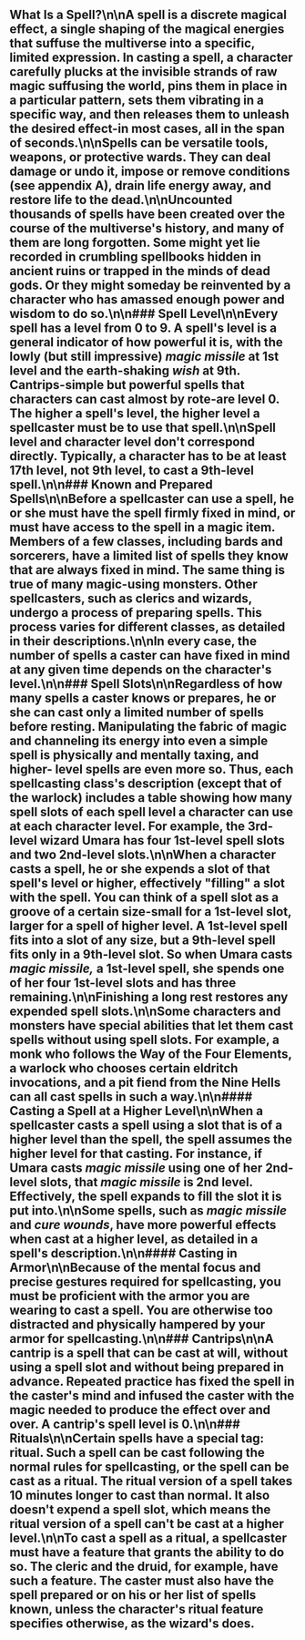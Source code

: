 ## What Is a Spell?\n\nA spell is a discrete magical effect, a single shaping of the magical energies that suffuse the multiverse into a specific, limited expression. In casting a spell, a character carefully plucks at the invisible strands of raw magic suffusing the world, pins them in place in a particular pattern, sets them vibrating in a specific way, and then releases them to unleash the desired effect-in most cases, all in the span of seconds.\n\nSpells can be versatile tools, weapons, or protective wards. They can deal damage or undo it, impose or remove conditions (see appendix A), drain life energy away, and restore life to the dead.\n\nUncounted thousands of spells have been created over the course of the multiverse's history, and many of them are long forgotten. Some might yet lie recorded in crumbling spellbooks hidden in ancient ruins or trapped in the minds of dead gods. Or they might someday be reinvented by a character who has amassed enough power and wisdom to do so.\n\n### Spell Level\n\nEvery spell has a level from 0 to 9. A spell's level is a general indicator of how powerful it is, with the lowly (but still impressive) *magic missile* at 1st level and the earth-shaking *wish* at 9th. Cantrips-simple but powerful spells that characters can cast almost by rote-are level 0. The higher a spell's level, the higher level a spellcaster must be to use that spell.\n\nSpell level and character level don't correspond directly. Typically, a character has to be at least 17th level, not 9th level, to cast a 9th-level spell.\n\n### Known and Prepared Spells\n\nBefore a spellcaster can use a spell, he or she must have the spell firmly fixed in mind, or must have access to the spell in a magic item. Members of a few classes, including bards and sorcerers, have a limited list of spells they know that are always fixed in mind. The same thing is true of many magic-using monsters. Other spellcasters, such as clerics and wizards, undergo a process of preparing spells. This process varies for different classes, as detailed in their descriptions.\n\nIn every case, the number of spells a caster can have fixed in mind at any given time depends on the character's level.\n\n### Spell Slots\n\nRegardless of how many spells a caster knows or prepares, he or she can cast only a limited number of spells before resting. Manipulating the fabric of magic and channeling its energy into even a simple spell is physically and mentally taxing, and higher- level spells are even more so. Thus, each spellcasting class's description (except that of the warlock) includes a table showing how many spell slots of each spell level a character can use at each character level. For example, the 3rd-level wizard Umara has four 1st-level spell slots and two 2nd-level slots.\n\nWhen a character casts a spell, he or she expends a slot of that spell's level or higher, effectively \"filling\" a slot with the spell. You can think of a spell slot as a groove of a certain size-small for a 1st-level slot, larger for a spell of higher level. A 1st-level spell fits into a slot of any size, but a 9th-level spell fits only in a 9th-level slot. So when Umara casts *magic missile,* a 1st-level spell, she spends one of her four 1st-level slots and has three remaining.\n\nFinishing a long rest restores any expended spell slots.\n\nSome characters and monsters have special abilities that let them cast spells without using spell slots. For example, a monk who follows the Way of the Four Elements, a warlock who chooses certain eldritch invocations, and a pit fiend from the Nine Hells can all cast spells in such a way.\n\n#### Casting a Spell at a Higher Level\n\nWhen a spellcaster casts a spell using a slot that is of a higher level than the spell, the spell assumes the higher level for that casting. For instance, if Umara casts *magic missile* using one of her 2nd-level slots, that *magic missile* is 2nd level. Effectively, the spell expands to fill the slot it is put into.\n\nSome spells, such as *magic missile* and *cure wounds*, have more powerful effects when cast at a higher level, as detailed in a spell's description.\n\n#### Casting in Armor\n\nBecause of the mental focus and precise gestures required for spellcasting, you must be proficient with the armor you are wearing to cast a spell. You are otherwise too distracted and physically hampered by your armor for spellcasting.\n\n### Cantrips\n\nA cantrip is a spell that can be cast at will, without using a spell slot and without being prepared in advance. Repeated practice has fixed the spell in the caster's mind and infused the caster with the magic needed to produce the effect over and over. A cantrip's spell level is 0.\n\n### Rituals\n\nCertain spells have a special tag: ritual. Such a spell can be cast following the normal rules for spellcasting, or the spell can be cast as a ritual. The ritual version of a spell takes 10 minutes longer to cast than normal. It also doesn't expend a spell slot, which means the ritual version of a spell can't be cast at a higher level.\n\nTo cast a spell as a ritual, a spellcaster must have a feature that grants the ability to do so. The cleric and the druid, for example, have such a feature. The caster must also have the spell prepared or on his or her list of spells known, unless the character's ritual feature specifies otherwise, as the wizard's does.